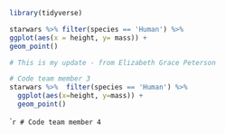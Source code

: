 ```r
library(tidyverse)
```

```r
starwars %>% filter(species == 'Human') %>%
ggplot(aes(x = height, y= mass)) +
geom_point()
```

```r
# This is my update - from Elizabeth Grace Peterson
```

```r
# Code team member 3
starwars %>%  filter(species == 'Human') %>% 
  ggplot(aes(x=height, y=mass)) +
  geom_point() 
```

```r
# Code team member 4
``